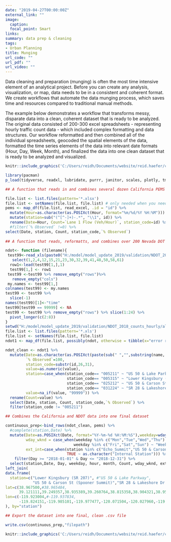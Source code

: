 ```yaml
---
date: "2019-04-27T00:00:00Z"
external_link: ""
image:
  caption: 
  focal_point: Smart
links:
summary: data prep & cleaning
tags:
- Urban Planning
title: Munging
url_code: ""
url_pdf: ""
url_video: ""
---
```


Data cleaning and preparation (munging) is often the most time intensive element of an analytical project. Before you can create any analysis, visualization, or map, data needs to be in a consistent and coherent format. We create workflows that automate the data munging process, which saves time and resources compared to traditional manual methods.

The example below demonstrates a workflow that transforms messy, disparate data into
a clean, coherent dataset that is ready to be analyzed. The original data consisted of 200-300 excel spreadsheets - representing hourly traffic count data -  which included complex formatting and data structures. Our workflow reformatted and then combined all of the individual spreadsheets, geocoded the spatial elements of the data, formatted the time series elements of the data into relevant date formats (Hour, Day, Week, Month), and finalized the data into one clean dataset that is ready to be analyzed and visualized.


```r
knitr::include_graphics('C:/Users/reidh/Documents/website/reid.haefer/content/project/munging/dirty.jpg')
```

```r
library(pacman)
p_load(tidyverse, readxl, lubridate, purrr, janitor, scales, plotly, tmap, leaflet, DT,lubridate,sf,xfun, ggridges, ggmap)

## A function that reads in and combines several dozen California PEMS traffic count spreadsheets

file.list <- list.files(pattern='*.xlsx')
file.list <- setNames(file.list, file.list) # only needed when you need an id-column with the file-names
pems <- map_df(file.list, read_excel, .id = "id") %>%
  mutate(Hour=as.character(as.POSIXct(Hour, format="%m/%d/%Y %H:%M"))) %>%
  mutate(station=sub("(^[^-]+)-.*", "\\1", id)) %>%
  rename(Date=Hour, Count=`Lane 1 Flow (Veh/Hour)`, station_code=id) %>%
  #filter(`% Observed` !=0) %>%
select(Date, station, Count, station_code,`% Observed`)
  
## A function that reads, reformatts, and combines over 200 Nevada DOT traffic count spreadsheets

ndot<- function (filename){
 test99<-read_xls(paste0("H:/model/model_update_2019/validation/NDOT_2018_counts_hourly/all/",filename), sheet="DV02P", skip=8, col_names = F) %>%
   select(1,2,4,12,15,21,23,30,32,39,41,48,50,58,61)
  row1<-lead(test99[1,],1)
  test99[1,] <- row1
 test99 <-test99 %>% remove_empty("rows")%>% 
   remove_empty("cols")
 my.names <- test99[1,]
colnames(test99) <- my.names
test99 <- test99 %>%
  slice(-1) 
names(test99)[1]<-"time"
test99[test99 == 99999] <- NA
test99 <- test99 %>% remove_empty("rows") %>% slice(1:24) %>%
  pivot_longer(c(2:8))
}
setwd("H:/model/model_update_2019/validation/NDOT_2018_counts_hourly/all")
file.list <- list.files(pattern='*.xls')
file.list <- setNames(file.list, file.list) 
ndot1 <- map_df(file.list, possibly(ndot, otherwise = tibble(x="error reading")), .id = "id")

ndot_clean <- ndot1 %>%
  mutate(Date=as.character(as.POSIXct(paste(sub(" ","",substring(name, 6)), time), format="%m/%d/%Y %H:%M")),
         `% Observed`=100,
         station_code=substr(id,26,31),
         value=as.numeric(value),
         station=case_when(station_code== "005211" ~ "US 50 & Lake Parkway",
                           station_code== "005315" ~ "Lower Kingsbury (SR 207)",
                           station_code== "025212" ~ "US 50 & Carson St (Spooner Summit)",
                           station_code== "031224" ~ "SR 28 & Lakeshore Dr (Incline)"),
         value=na_if(value, "99999")) %>%
  rename(Count=value) %>%
  select(Date, station, Count, station_code,`% Observed`) %>%
  filter(station_code != "005211")

## Combines the California and NDOT data into one final dataset

continuous_prep<-bind_rows(ndot_clean, pems) %>%
  #complete(station,Date) %>%
  mutate(Date=as.POSIXct(Date, format="%Y-%m-%d %H:%M:%S"),weekday=wday(Date, label=TRUE), Day=date(Date), Day1=as.character(Day), month=month(Date, label=TRUE), hour=hour(Date),
         wday_wknd = case_when(weekday %in% c("Mon","Tue","Wed","Thu") ~ "Weekday",
                              weekday %in% c("Fri","Sat","Sun") ~ "Weekend"),
         ext_int=case_when(station %in% c("Echo_Summit","US 50 & Carson St (Spooner Summit)","Brockway_Summit") ~ "External Station",
                           TRUE ~ as.character("Internal Station"))) %>%
    filter(Day >= "2018-01-01" & Day <= "2018-12-31") %>%
  select(station,Date, Day, weekday, hour, month, Count, wday_wknd, ext_int, station_code,`% Observed`,Day1) %>%
left_join(
data.frame(
  station=c("Lower Kingsbury (SR 207)", #"US 50 & Lake Parkway",
            "US 50 & Carson St (Spooner Summit)","SR 28 & Lakeshore Dr (Incline)","Bigler","Brockway_Summit","Echo_Summit","F_Street","Midway","Sawmill"),
lat=c(38.967500,#38.965484,
      39.121111,39.249357,38.935389,39.260764,38.815358,38.904321,38.952279,38.875694), 
lon=c(-119.923004,#-119.937834,
      -119.824151,-119.985101,-119.977477,-120.071504,-120.027960,-119.999118,-119.949293,-120.005384)
), by="station")

## Export the dataset into one final, clean .csv file

write.csv(continuous_prep,"filepath")
```

```r
knitr::include_graphics('C:/Users/reidh/Documents/website/reid.haefer/content/project/munging/clean.jpg')
```
